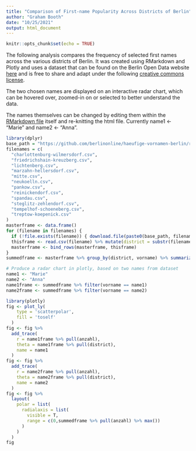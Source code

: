 ```yaml
---
title: "Comparison of First-name Popularity Across Districts of Berlin"
author: "Graham Booth"
date: "10/25/2021"
output: html_document
---
```


```r
knitr::opts_chunk$set(echo = TRUE)
```
The following analysis compares the frequency of selected first names across the various districts of Berlin. It was created using RMarkdown and Plotly and uses a dataset that can be found on the Berlin Open Data website [here](https://daten.berlin.de/datensaetze/liste-der-häufigen-vornamen-2020) and is free to share and adapt under the following [creative commons license](https://creativecommons.org/licenses/by/3.0/de/).

The two chosen names are displayed on an interactive radar chart, which can be hovered over, zoomed-in on or selected to better understand the data.

The names themselves can be changed by editing them within the [RMarkdown file]() itself and re-knitting the html file. Currently name1 <- "Marie" and name2 <- "Anna".

```r
library(dplyr)
base_path = "https://github.com/berlinonline/haeufige-vornamen-berlin/raw/master/data/cleaned/2020/"
filenames = c(
  "charlottenburg-wilmersdorf.csv",
  "friedrichshain-kreuzberg.csv",
  "lichtenberg.csv",
  "marzahn-hellersdorf.csv",
  "mitte.csv",
  "neukoelln.csv",
  "pankow.csv",
  "reinickendorf.csv",
  "spandau.csv",
  "steglitz-zehlendorf.csv",
  "tempelhof-schoeneberg.csv",
  "treptow-koepenick.csv"
)
masterframe <- data.frame()
for (filename in filenames) {
  if (!file.exists(filename)) { download.file(paste0(base_path, filename), filename) }
  thisframe <- read.csv(filename) %>% mutate(district = substr(filename,1,nchar(filename)-4))
  masterframe <- bind_rows(masterframe, thisframe)
}
summedframe <- masterframe %>% group_by(district, vorname) %>% summarize(anzahl = sum(anzahl))

# Produce a radar chart in plotly, based on two names from dataset
name1 <- "Marie"
name2 <- "Anna"
name1frame <- summedframe %>% filter(vorname == name1)
name2frame <- summedframe %>% filter(vorname == name2)

library(plotly)
fig <- plot_ly(
    type = 'scatterpolar',
    fill = 'toself'
  ) 
fig <- fig %>%
  add_trace(
    r = name1frame %>% pull(anzahl),
    theta = name1frame %>% pull(district),
    name = name1
  ) 
fig <- fig %>%
  add_trace(
    r = name2frame %>% pull(anzahl),
    theta = name2frame %>% pull(district),
    name = name2
  ) 
fig <- fig %>%
  layout(
    polar = list(
      radialaxis = list(
        visible = T,
        range = c(0,summedframe %>% pull(anzahl) %>% max())
      )
    )
  )
fig
```